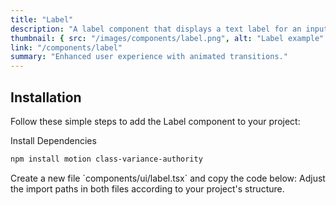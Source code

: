 ```yaml
---
title: "Label"
description: "A label component that displays a text label for an input field."
thumbnail: { src: "/images/components/label.png", alt: "Label example" }
link: "/components/label"
summary: "Enhanced user experience with animated transitions."
---
```


<ComponentPreview name="label-demo" />

## Installation

Follow these simple steps to add the Label component to your project:

<Steps>

<Step>
Install Dependencies
</Step>

```bash 
npm install motion class-variance-authority 
```

<Step>
    Create a new file `components/ui/label.tsx` and copy the code below:
</Step>

<CollapsibleSource name="label" />

<Step>
    Adjust the import paths in both files according to your project's structure.
</Step>

</Steps>
